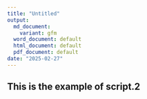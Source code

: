---
title: "Untitled"
output:
  md_document:
    variant: gfm
  word_document: default
  html_document: default
  pdf_document: default
date: "2025-02-27"
---

## This is the example of script.2
